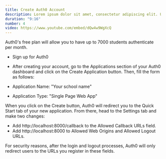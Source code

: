 ```yaml
---
title: Create Auth0 Account
description: Lorem ipsum dolor sit amet, consectetur adipiscing elit. Ut eleifend nibh vel blandit interdum.
duration: "9:16"
number: 4
video: https://www.youtube.com/embed/dQw4w9WgXcQ
---
```


Auth0's free plan will allow you to have up to 7000 students authenticate per month.

- Sign up for Auth0
- After creating your account, go to the Applications section of your Auth0 dashboard and click on the Create Application button.
Then, fill the form as follows:

- Application Name: "Your school name"
- Application Type: "Single Page Web App"

When you click on the Create button, Auth0 will redirect you to the Quick Start tab of your new application. From there, head to the Settings tab and make two changes:

- Add http://localhost:8000/callback to the Allowed Callback URLs field.
- Add http://localhost:8000 to Allowed Web Origins and Allowed Logout URLs.

For security reasons, after the login and logout processes,
Auth0 will only redirect users to the URLs you register in these fields.


